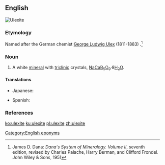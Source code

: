 ==English==
[[Image:Ulexite w-clay and realgar Hydrous sodium calcium borate Boron Kern County California 1866.jpg|thumb|Ulexite]]
{{wikipedia|lang=en}}

===Etymology===
Named after the German chemist [[w:George Ludwig Ulex|George Ludwig Ulex]] (1811-1883) {{suffix||ite|lang=en}}.<ref>James D. Dana: ''Dana's System of Mineralogy. Volume II'', seventh edition, revised by Charles Palache, Harry Berman, and Clifford Frondel. John Wiley & Sons, 1951</ref>

===Noun===
{{en-noun}}

# {{context|mineral|lang=en}} A white [[mineral]] with [[triclinic]] crystals, [[sodium|Na]][[calcium|Ca]][[boron|B]]<sub>5</sub>[[oxygen|O]]<sub>9</sub></sub>·8[[water|H<sub>2</sub>O]].

====Translations====
{{trans-top|mineral}}
* Japanese: {{t|ja|曹灰硼石|tr=そうかいほうせき, sōkaihōseki|sc=Jpan}}
{{trans-mid}}
* Spanish: {{t|es|ulexita|f}}
{{trans-bottom}}

===References===
<references/>

[[Category:English eponyms]]

[[ko:ulexite]]
[[ku:ulexite]]
[[pl:ulexite]]
[[zh:ulexite]]